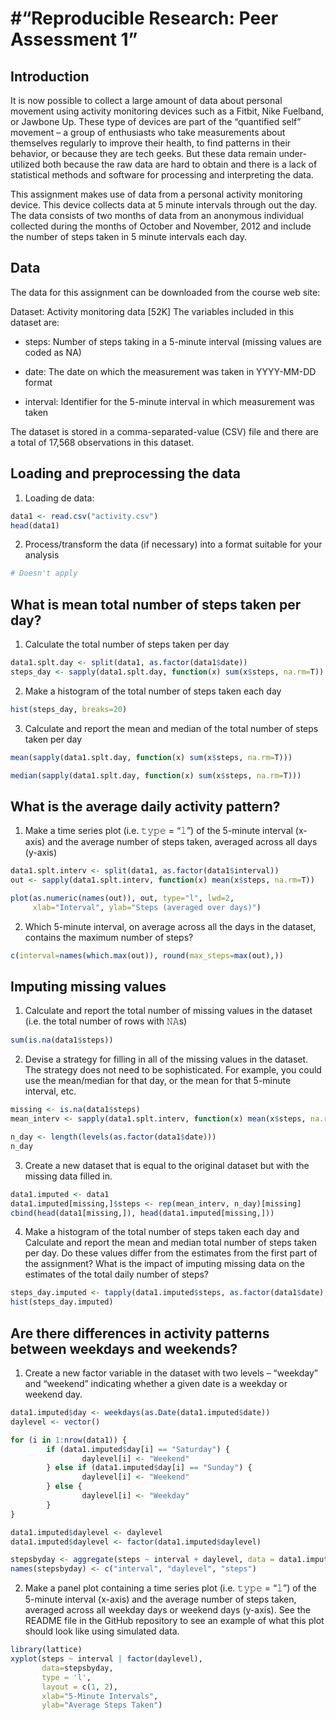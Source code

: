 
#"Reproducible Research: Peer Assessment 1"
==============================================

## Introduction

It is now possible to collect a large amount of data about personal movement using activity monitoring devices such as a Fitbit, Nike Fuelband, or Jawbone Up. These type of devices are part of the "quantified self" movement -- a group of enthusiasts who take measurements about themselves regularly to improve their health, to find patterns in their behavior, or because they are tech geeks. But these data remain under-utilized both because the raw data are hard to obtain and there is a lack of statistical methods and software for processing and interpreting the data.

This assignment makes use of data from a personal activity monitoring device. This device collects data at 5 minute intervals through out the day. The data consists of two months of data from an anonymous individual collected during the months of October and November, 2012 and include the number of steps taken in 5 minute intervals each day.

## Data

The data for this assignment can be downloaded from the course web site:

Dataset: Activity monitoring data [52K]
The variables included in this dataset are:

- steps: Number of steps taking in a 5-minute interval (missing values are coded as NA)

- date: The date on which the measurement was taken in YYYY-MM-DD format

- interval: Identifier for the 5-minute interval in which measurement was taken

The dataset is stored in a comma-separated-value (CSV) file and there are a total of 17,568 observations in this dataset.


## Loading and preprocessing the data

1. Loading de data:
```r
data1 <- read.csv("activity.csv")
head(data1)
```

2. Process/transform the data (if necessary) into a format suitable for your analysis
```r
# Doesn't apply
```

## What is mean total number of steps taken per day?

1. Calculate the total number of steps taken per day

```r
data1.splt.day <- split(data1, as.factor(data1$date))
steps_day <- sapply(data1.splt.day, function(x) sum(x$steps, na.rm=T))
```

2. Make a histogram of the total number of steps taken each day
```r
hist(steps_day, breaks=20)
```

3. Calculate and report the mean and median of the total number of steps taken per day

```r
mean(sapply(data1.splt.day, function(x) sum(x$steps, na.rm=T)))

median(sapply(data1.splt.day, function(x) sum(x$steps, na.rm=T)))
```

## What is the average daily activity pattern?

1. Make a time series plot (i.e. 𝚝𝚢𝚙𝚎 = "𝚕") of the 5-minute interval (x-axis) and the average number of steps taken, averaged across all days (y-axis)

```r
data1.splt.interv <- split(data1, as.factor(data1$interval))
out <- sapply(data1.splt.interv, function(x) mean(x$steps, na.rm=T))

plot(as.numeric(names(out)), out, type="l", lwd=2,
     xlab="Interval", ylab="Steps (averaged over days)")
```

2. Which 5-minute interval, on average across all the days in the dataset, contains the maximum number of steps?
```r
c(interval=names(which.max(out)), round(max_steps=max(out),))
```


## Imputing missing values

1. Calculate and report the total number of missing values in the dataset (i.e. the total number of rows with 𝙽𝙰s)

```r
sum(is.na(data1$steps))
```

2. Devise a strategy for filling in all of the missing values in the dataset. The strategy does not need to be sophisticated. For example, you could use the mean/median for that day, or the mean for that 5-minute interval, etc.

```r
missing <- is.na(data1$steps)
mean_interv <- sapply(data1.splt.interv, function(x) mean(x$steps, na.rm=T))

n_day <- length(levels(as.factor(data1$date)))
n_day
```


3. Create a new dataset that is equal to the original dataset but with the missing data filled in.

```r
data1.imputed <- data1
data1.imputed[missing,]$steps <- rep(mean_interv, n_day)[missing]
cbind(head(data1[missing,]), head(data1.imputed[missing,]))
```

4. Make a histogram of the total number of steps taken each day and Calculate and report the mean and median total number of steps taken per day. Do these values differ from the estimates from the first part of the assignment? What is the impact of imputing missing data on the estimates of the total daily number of steps?

```r
steps_day.imputed <- tapply(data1.imputed$steps, as.factor(data1$date), sum)
hist(steps_day.imputed)
```

## Are there differences in activity patterns between weekdays and weekends?

1. Create a new factor variable in the dataset with two levels – “weekday” and “weekend” indicating whether a given date is a weekday or weekend day.

```r
data1.imputed$day <- weekdays(as.Date(data1.imputed$date))
daylevel <- vector()

for (i in 1:nrow(data1)) {
        if (data1.imputed$day[i] == "Saturday") {
                daylevel[i] <- "Weekend"
        } else if (data1.imputed$day[i] == "Sunday") {
                daylevel[i] <- "Weekend"
        } else {
                daylevel[i] <- "Weekday"
        }
}

data1.imputed$daylevel <- daylevel
data1.imputed$daylevel <- factor(data1.imputed$daylevel)

stepsbyday <- aggregate(steps ~ interval + daylevel, data = data1.imputed, mean)
names(stepsbyday) <- c("interval", "daylevel", "steps")
```

2. Make a panel plot containing a time series plot (i.e. 𝚝𝚢𝚙𝚎 = "𝚕") of the 5-minute interval (x-axis) and the average number of steps taken, averaged across all weekday days or weekend days (y-axis). See the README file in the GitHub repository to see an example of what this plot should look like using simulated data.

```r
library(lattice)
xyplot(steps ~ interval | factor(daylevel),
       data=stepsbyday,
       type = 'l',
       layout = c(1, 2),
       xlab="5-Minute Intervals",
       ylab="Average Steps Taken")
```

